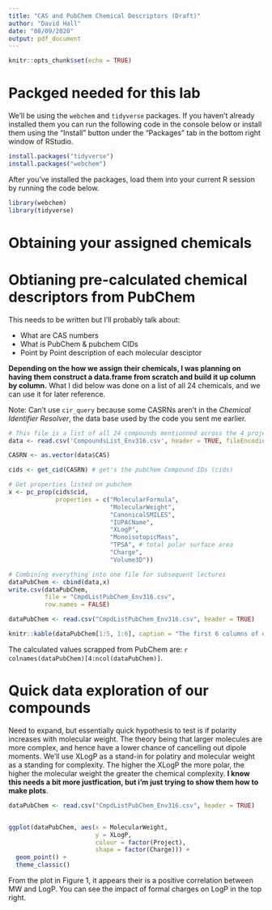 ```yaml
---
title: "CAS and PubChem Chemical Descriptors (Draft)"
author: "David Hall"
date: "08/09/2020"
output: pdf_document
---
```


```r
knitr::opts_chunk$set(echo = TRUE)
```


# Packged needed for this lab

We'll be using the `webchem` and `tidyverse` packages. If you haven't already installed them you can run the following code in the console below or install them using the "Install" button under the "Packages" tab in the bottom right window of RStudio. 

```r
install.packages("tidyverse")
install.packages("webchem")

```

After you've installed the packages, load them into your current R session by running the code below. 

```r
library(webchem) 
library(tidyverse)
```

# Obtaining your assigned chemicals

# Obtianing pre-calculated chemical descriptors from PubChem

This needs to be written but I'll probably talk about:

- What are CAS numbers
- What is PubChem & pubchem CIDs
- Point by Point description of each molecular desciptor

**Depending on the how we assign their chemicals, I was planning on having them construct a data.frame from scratch and build it up column by column.** What I did below was done on a list of all 24 chemicals, and we can use it for later reference. 

Note: Can't use  `cir_query` because some CASRNs aren't in the *Chemical Identifier Resolver*, the data base used by the code you sent me earlier. 

```r
# This file is a list of all 24 compounds mentionned across the 4 projects. 
data <- read.csv('CompoundsList_Env316.csv', header = TRUE, fileEncoding="UTF-8-BOM")

CASRN <- as.vector(data$CAS)

cids <- get_cid(CASRN) # get's the pubchem Compound IDs (cids)

# Get properties listed on pubchem 
x <- pc_prop(cids$cid,
             properties = c("MolecularFormula",
                            "MolecularWeight",
                            "CanonicalSMILES",
                            "IUPACName",
                            "XLogP",
                            "MonoisotopicMass",
                            "TPSA", # total polar surface area
                            "Charge",
                            "Volume3D"))

# Combining everything into one file for subsequent lectures
dataPubChem <- cbind(data,x)
write.csv(dataPubChem, 
          file = "CmpdListPubChem_Env316.csv",
          row.names = FALSE)
```

```r

dataPubChem <- read.csv("CmpdListPubChem_Env316.csv", header = TRUE)

knitr::kable(dataPubChem[1:5, 1:6], caption = "The first 6 columns of our compound chemical descriptors data frame.")


```

The calculated values scrapped from PubChem are: ``r colnames(dataPubChem)[4:ncol(dataPubChem)]``. 

# Quick data exploration of our compounds

Need to expand, but essentially quick hypothesis to test is if polarity increases with molecular weight.  The theory being that larger molecules are more complex, and hence have a lower chance of cancelling out dipole moments. We'll use XLogP as a stand-in for polatiry and molecular weight as a standing for complexity. The higher the XLogP the more polar, the higher the molecular weight the greater the chemical complexity. **I know this needs a bit more justfication, but i'm just trying to show them how to make plots**. 


```r
dataPubChem <- read.csv("CmpdListPubChem_Env316.csv", header = TRUE)


ggplot(dataPubChem, aes(x = MolecularWeight, 
                        y = XLogP, 
                        colour = factor(Project),
                        shape = factor(Charge))) +
  geom_point() +
  theme_classic()

```

From the plot in Figure 1, it appears their is a positive correlation between MW and LogP. You can see the impact of formal charges on LogP in the top right. 